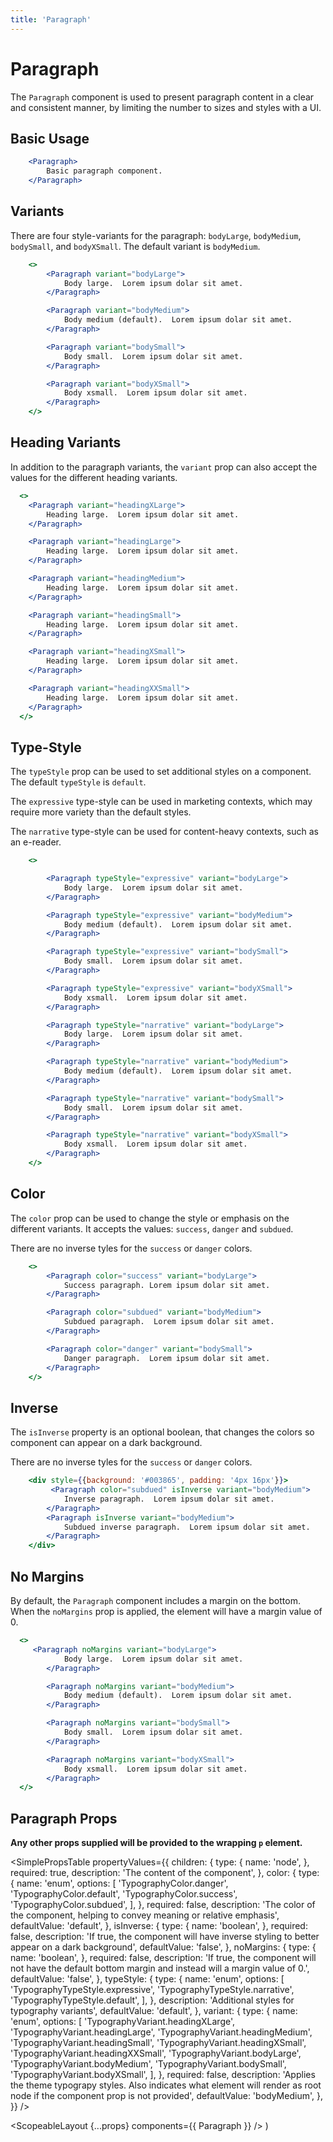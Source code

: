 ```yaml
---
title: 'Paragraph'
---
```



# Paragraph

The `Paragraph` component is used to present paragraph content in a clear and consistent manner, by limiting the number to sizes and styles with a UI.

## Basic Usage

```.jsx
    <Paragraph>
        Basic paragraph component.
    </Paragraph>
```

## Variants

There are four style-variants for the paragraph: `bodyLarge`, `bodyMedium`, `bodySmall`, and `bodyXSmall`.
The default variant is `bodyMedium`.

```.jsx
    <>
        <Paragraph variant="bodyLarge">
            Body large.  Lorem ipsum dolar sit amet.
        </Paragraph>

        <Paragraph variant="bodyMedium">
            Body medium (default).  Lorem ipsum dolar sit amet.
        </Paragraph>

        <Paragraph variant="bodySmall">
            Body small.  Lorem ipsum dolar sit amet.
        </Paragraph>

        <Paragraph variant="bodyXSmall">
            Body xsmall.  Lorem ipsum dolar sit amet.
        </Paragraph>
    </>
```

## Heading Variants

In addition to the paragraph variants, the `variant` prop can also accept the values for the different heading variants.

```.jsx
  <>
    <Paragraph variant="headingXLarge">
        Heading large.  Lorem ipsum dolar sit amet.
    </Paragraph>

    <Paragraph variant="headingLarge">
        Heading large.  Lorem ipsum dolar sit amet.
    </Paragraph>

    <Paragraph variant="headingMedium">
        Heading large.  Lorem ipsum dolar sit amet.
    </Paragraph>

    <Paragraph variant="headingSmall">
        Heading large.  Lorem ipsum dolar sit amet.
    </Paragraph>

    <Paragraph variant="headingXSmall">
        Heading large.  Lorem ipsum dolar sit amet.
    </Paragraph>

    <Paragraph variant="headingXXSmall">
        Heading large.  Lorem ipsum dolar sit amet.
    </Paragraph>
  </>
```

## Type-Style

The `typeStyle` prop can be used to set additional styles on a component. The default `typeStyle` is `default`.

The `expressive` type-style can be used in marketing contexts, which may require more variety than the default styles.

The `narrative` type-style can be used for content-heavy contexts, such as an e-reader.

```.jsx
    <>

        <Paragraph typeStyle="expressive" variant="bodyLarge">
            Body large.  Lorem ipsum dolar sit amet.
        </Paragraph>

        <Paragraph typeStyle="expressive" variant="bodyMedium">
            Body medium (default).  Lorem ipsum dolar sit amet.
        </Paragraph>

        <Paragraph typeStyle="expressive" variant="bodySmall">
            Body small.  Lorem ipsum dolar sit amet.
        </Paragraph>

        <Paragraph typeStyle="expressive" variant="bodyXSmall">
            Body xsmall.  Lorem ipsum dolar sit amet.
        </Paragraph>

        <Paragraph typeStyle="narrative" variant="bodyLarge">
            Body large.  Lorem ipsum dolar sit amet.
        </Paragraph>

        <Paragraph typeStyle="narrative" variant="bodyMedium">
            Body medium (default).  Lorem ipsum dolar sit amet.
        </Paragraph>

        <Paragraph typeStyle="narrative" variant="bodySmall">
            Body small.  Lorem ipsum dolar sit amet.
        </Paragraph>

        <Paragraph typeStyle="narrative" variant="bodyXSmall">
            Body xsmall.  Lorem ipsum dolar sit amet.
        </Paragraph>
    </>
```

## Color

The `color` prop can be used to change the style or emphasis on the different variants.
It accepts the values: `success`, `danger` and `subdued`.

There are no inverse tyles for the `success` or `danger` colors.

```.jsx
    <>
        <Paragraph color="success" variant="bodyLarge">
            Success paragraph. Lorem ipsum dolar sit amet.
        </Paragraph>

        <Paragraph color="subdued" variant="bodyMedium">
            Subdued paragraph.  Lorem ipsum dolar sit amet.
        </Paragraph>

        <Paragraph color="danger" variant="bodySmall">
            Danger paragraph.  Lorem ipsum dolar sit amet.
        </Paragraph>
    </>
```

## Inverse

The `isInverse` property is an optional boolean, that changes the colors so component can appear on a dark background.

There are no inverse tyles for the `success` or `danger` colors.

```.jsx
    <div style={{background: '#003865', padding: '4px 16px'}}>
         <Paragraph color="subdued" isInverse variant="bodyMedium">
            Inverse paragraph.  Lorem ipsum dolar sit amet.
        </Paragraph>
        <Paragraph isInverse variant="bodyMedium">
            Subdued inverse paragraph.  Lorem ipsum dolar sit amet.
        </Paragraph>
    </div>
```

## No Margins

By default, the `Paragraph` component includes a margin on the bottom. When the `noMargins` prop is applied, the element will have a margin value of 0.

```.jsx
  <>
     <Paragraph noMargins variant="bodyLarge">
            Body large.  Lorem ipsum dolar sit amet.
        </Paragraph>

        <Paragraph noMargins variant="bodyMedium">
            Body medium (default).  Lorem ipsum dolar sit amet.
        </Paragraph>

        <Paragraph noMargins variant="bodySmall">
            Body small.  Lorem ipsum dolar sit amet.
        </Paragraph>

        <Paragraph noMargins variant="bodyXSmall">
            Body xsmall.  Lorem ipsum dolar sit amet.
        </Paragraph>
  </>
```

## Paragraph Props

**Any other props supplied will be provided to the wrapping `p` element.**

<SimplePropsTable
  propertyValues={{
    children: {
      type: {
        name: 'node',
      },
      required: true,
      description: 'The content of the component',
    },
    color: {
      type: {
        name: 'enum',
        options: [
          'TypographyColor.danger',
          'TypographyColor.default',
          'TypographyColor.success',
          'TypographyColor.subdued',
        ],
      },
      required: false,
      description:
        'The color of the component, helping to convey meaning or relative emphasis',
      defaultValue: 'default',
    },
    isInverse: {
      type: {
        name: 'boolean',
      },
      required: false,
      description:
        'If true, the component will have inverse styling to better appear on a dark background',
      defaultValue: 'false',
    },
    noMargins: {
      type: {
        name: 'boolean',
      },
      required: false,
      description:
        'If true, the component will not have the default bottom margin and instead will a margin value of 0.',
      defaultValue: 'false',
    },
    typeStyle: {
      type: {
        name: 'enum',
        options: [
          'TypographyTypeStyle.expressive',
          'TypographyTypeStyle.narrative',
          'TypographyTypeStyle.default',
        ],
      },
      description: 'Additional styles for typography variants',
      defaultValue: 'default',
    },
    variant: {
      type: {
        name: 'enum',
        options: [
          'TypographyVariant.headingXLarge',
          'TypographyVariant.headingLarge',
          'TypographyVariant.headingMedium',
          'TypographyVariant.headingSmall',
          'TypographyVariant.headingXSmall',
          'TypographyVariant.headingXXSmall',
          'TypographyVariant.bodyLarge',
          'TypographyVariant.bodyMedium',
          'TypographyVariant.bodySmall',
          'TypographyVariant.bodyXSmall',
        ],
      },
      required: false,
      description:
        'Applies the theme typograpy styles. Also indicates what element will render as root node if the component prop is not provided',
      defaultValue: 'bodyMedium',
    },
  }}
/>

  <ScopeableLayout {...props} components={{ Paragraph }} />
)
